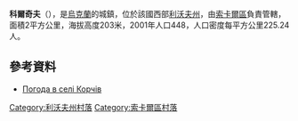 {{coord|50|23|28|N|23|49|22|E|scale:100000|display=title}}

'''科爾奇夫'''（{{lang-uk|Корчів}}），是[[烏克蘭|烏克蘭]]的城鎮，位於該國西部[[利沃夫州|利沃夫州]]，由[[索卡爾區|索卡爾區]]負責管轄，面積2平方公里，海拔高度203米，2001年人口448，人口密度每平方公里225.24人。

==參考資料==
* [http://weather.in.ua/ua/l'vovskaja/11613 Погода в селі Корчів]

[[Category:利沃夫州村落|Category:利沃夫州村落]]
[[Category:索卡爾區村落|Category:索卡爾區村落]]


{{Lviv-geo-stub}}